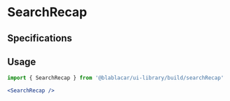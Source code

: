 

<Meta title="Widgets/SearchRecap" />

# **SearchRecap**

<Canvas>
  <Story name="Default">
    <SearchRecap
      from="Middlesbrough"
      to="Stoke-on-Trent, city center"
      info="Today 2:30pm, 2 passengers"
    />
  </Story>
</Canvas>

## Specifications

## Usage

```jsx
import { SearchRecap } from '@blablacar/ui-library/build/searchRecap'

<SearchRecap />
```

<ArgsTable of={SearchRecap} />
